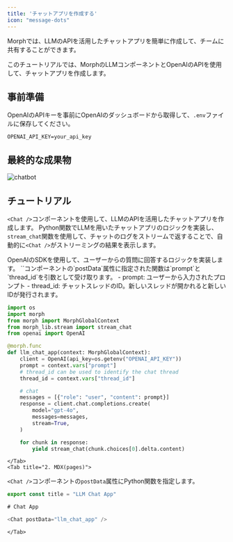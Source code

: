 ```yaml
---
title: 'チャットアプリを作成する'
icon: "message-dots"
---
```


Morphでは、LLMのAPIを活用したチャットアプリを簡単に作成して、チームに共有することができます。

このチュートリアルでは、MorphのLLMコンポーネントとOpenAIのAPIを使用して、チャットアプリを作成します。

## 事前準備

OpenAIのAPIキーを事前にOpenAIのダッシュボードから取得して、`.env`ファイルに保存してください。

```shell .env
OPENAI_API_KEY=your_api_key
```

## 最終的な成果物

![chatbot](/assets/images/docs/tutorial/llm_chat_app.png)

## チュートリアル

`<Chat />`コンポーネントを使用して、LLMのAPIを活用したチャットアプリを作成します。
Python関数でLLMを用いたチャットアプリのロジックを実装し、`stream_chat`関数を使用して、チャットのログをストリームで返することで、自動的に`<Chat />`がストリーミングの結果を表示します。

<Tabs>
    <Tab title="1. Python">
OpenAIのSDKを使用して、ユーザーからの質問に回答するロジックを実装します。
`<Chat />`コンポーネントの`postData`属性に指定された関数は`prompt`と`thread_id`を引数として受け取ります。
- prompt: ユーザーから入力されたプロンプト
- thread_id: チャットスレッドのID。新しいスレッドが開かれると新しいIDが発行されます。

```python
import os
import morph
from morph import MorphGlobalContext
from morph_lib.stream import stream_chat
from openai import OpenAI

@morph.func
def llm_chat_app(context: MorphGlobalContext):
    client = OpenAI(api_key=os.getenv("OPENAI_API_KEY"))
    prompt = context.vars["prompt"]
    # thread_id can be used to identify the chat thread
    thread_id = context.vars["thread_id"]

    # chat
    messages = [{"role": "user", "content": prompt}]
    response = client.chat.completions.create(
        model="gpt-4o",
        messages=messages,
        stream=True,
    )

    for chunk in response:
        yield stream_chat(chunk.choices[0].delta.content)

```
    </Tab>
    <Tab title="2. MDX(pages)">
`<Chat />`コンポーネントの`postData`属性にPython関数を指定します。

```typescript
export const title = "LLM Chat App"

# Chat App

<Chat postData="llm_chat_app" />

```
    </Tab>
</Tabs>
